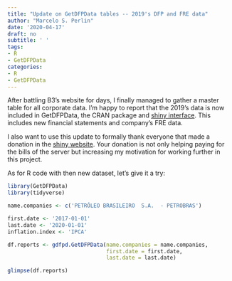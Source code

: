 ```yaml
---
title: "Update on GetDFPData tables -- 2019's DFP and FRE data"
author: "Marcelo S. Perlin"
date: '2020-04-17'
draft: no
subtitle: ' '
tags:
- R
- GetDFPData
categories:
- R
- GetDFPData
---
```


After battling B3's website for days, I finally managed to gather a master table for all corporate data. I'm happy to report that the 2019's data is now included in GetDFPData, the CRAN package and [shiny interface](https://www.msperlin.com/shiny/GetDFPData/). This includes new financial statements and company's FRE data. 

I also want to use this update to formally thank everyone that made a donation in the [shiny website](https://www.msperlin.com/shiny/GetDFPData/). Your donation is not only helping paying for the bills of the server but increasing my motivation for working further in this project.  

As for R code with then new dataset, let's give it a try:

```r
library(GetDFPData)
library(tidyverse)

name.companies <- c('PETRÓLEO BRASILEIRO  S.A.  - PETROBRAS')

first.date <- '2017-01-01'
last.date <- '2020-01-01'
inflation.index <- 'IPCA'

df.reports <- gdfpd.GetDFPData(name.companies = name.companies,
                               first.date = first.date,
                               last.date = last.date)

glimpse(df.reports)
```







